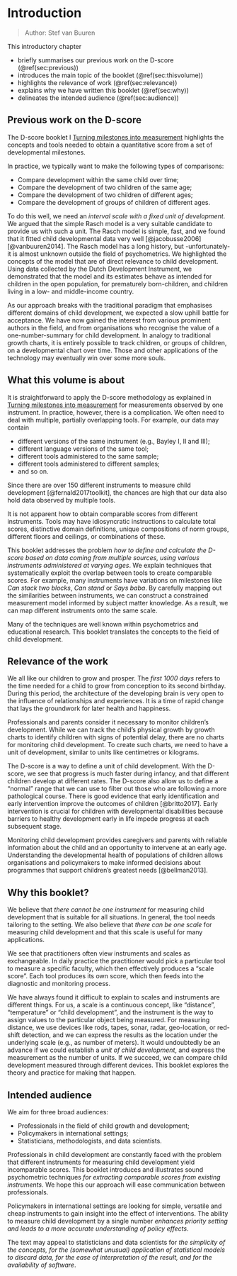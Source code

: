 # Introduction {#ch:introduction2}

> Author: Stef van Buuren

This introductory chapter

- briefly summarises our previous work on the D-score (\@ref(sec:previous))
- introduces the main topic of the booklet (\@ref(sec:thisvolume))
- highlights the relevance of work (\@ref(sec:relevance))
- explains why we have written this booklet (\@ref(sec:why))
- delineates the intended audience (\@ref(sec:audience))

## Previous work on the D-score {#sec:previous}

The D-score booklet I [Turning milestones into measurement](https://stefvanbuuren.name/dbook1) highlights the concepts and tools needed to obtain a quantitative score from a set of developmental milestones.

In practice, we typically want to make the following types of comparisons:

- Compare development within the same child over time;
- Compare the development of two children of the same age;
- Compare the development of two children of different ages;
- Compare the development of groups of children of different ages.

To do this well, we need an *interval scale with a fixed unit of development*. We argued that the simple Rasch model is a very suitable candidate to provide us with such a unit. The Rasch model is simple, fast, and we found that it fitted child developmental data very well [@jacobusse2006][@vanbuuren2014]. The Rasch model has a long history, but -unfortunately- it is almost unknown outside the field of psychometrics. We highlighted the concepts of the model that are of direct relevance to child development. Using data collected by the Dutch Development Instrument, we demonstrated that the model and its estimates behave as intended for children in the open population, for prematurely born-children, and children living in a low- and middle-income country.

As our approach breaks with the traditional paradigm that emphasises different domains of child development, we expected a slow uphill battle for acceptance. We have now gained the interest from various prominent authors in the field, and from organisations who recognise the value of a one-number-summary for child development. In analogy to traditional growth charts, it is entirely possible to track children, or groups of children, on a developmental chart over time. Those and other applications of the technology may eventually win over some more souls.

## What this volume is about {#sec:thisvolume}

It is straightforward to apply the D-score methodology as explained in [Turning milestones into measurement](https://stefvanbuuren.name/dbook1) for measurements observed by one instrument. In practice, however, there is a complication. We often need to deal with multiple, partially overlapping tools. For example, our data may contain

- different versions of the same instrument (e.g., Bayley I, II and III);
- different language versions of the same tool;
- different tools administered to the same sample;
- different tools administered to different samples;
- and so on.

Since there are over 150 different instruments to measure child development [@fernald2017toolkit], the chances are high that our data also hold data observed by multiple tools.

It is not apparent how to obtain comparable scores from different instruments. Tools may have idiosyncratic instructions to calculate total scores, distinctive domain definitions, unique compositions of norm groups, different floors and ceilings, or combinations of these.

This booklet addresses the problem *how to define and calculate the D-score based on data coming from multiple sources, using various instruments administered at varying ages*. We explain techniques that systematically exploit the overlap between tools to create comparable scores. For example, many instruments have variations on milestones like *Can stack two blocks*, *Can stand* or *Says baba*. By carefully mapping out the similarities between instruments, we can construct a constrained measurement model informed by subject matter knowledge. As a result, we can map different instruments onto the same scale.

Many of the techniques are well known within psychometrics and educational research. This booklet translates the concepts to the field of child development.

## Relevance of the work {#sec:relevance}

We all like our children to grow and prosper. The *first 1000 days* refers to the time needed for a child to grow from conception to its second birthday. During this period, the architecture of the developing brain is very open to the influence of relationships and experiences. It is a time of rapid change that lays the groundwork for later health and happiness. 

Professionals and parents consider it necessary to monitor children’s development. While we can track the child’s physical growth by growth charts to identify children with signs of potential delay, there are no charts for monitoring child development. To create such charts, we need to have a unit of development, similar to units like centimetres or kilograms. 

The D-score is a way to define a unit of child development. With the D-score, we see that progress is much faster during infancy, and that different children develop at different rates. The D-score also allow us to define a “normal” range that we can use to filter out those who are following a more pathological course. There is good evidence that early identification and early intervention improve the outcomes of children [@britto2017]. Early intervention is crucial for children with developmental disabilities because barriers to healthy development early in life impede progress at each subsequent stage.

Monitoring child development provides caregivers and parents with reliable information about the child and an opportunity to intervene at an early age. Understanding the developmental health of populations of children allows organisations and policymakers to make informed decisions about programmes that support children’s greatest needs [@bellman2013].

## Why this booklet? {#sec:why}

We believe that *there cannot be one instrument* for measuring child development that is suitable for all situations. In general, the tool needs tailoring to the setting. We also believe that *there can be one scale* for measuring child development and that this scale is useful for many applications. 

We see that practitioners often view instruments and scales as exchangeable. In daily practice the practitioner would pick a particular tool to measure a specific faculty, which then effectively produces a "scale score". Each tool produces its own score, which then feeds into the diagnostic and monitoring process.

We have always found it difficult to explain to scales and instruments are different things. For us, a scale is a continuous concept, like "distance", "temperature" or "child development", and the instrument is the way to assign values to the particular object being measured. For measuring distance, we use devices like rods, tapes, sonar, radar, geo-location, or red-shift detection, and we can express the results as the location under the underlying scale (e.g., as number of meters). It would undoubtedly be an advance if we could establish a *unit of child development*, and express the measurement as the number of units. If we succeed, we can compare child development measured through different devices. This booklet explores the theory and practice for making that happen.

## Intended audience {#sec:audience}

We aim for three broad audiences:

- Professionals in the field of child growth and development;
- Policymakers in international settings;
- Statisticians, methodologists, and data scientists.

Professionals in child development are constantly faced with the problem that different instruments for measuring child development yield incomparable scores. This booklet introduces and illustrates sound psychometric techniques *for extracting comparable scores from existing instruments*. We hope this our approach will ease communication between professionals.

Policymakers in international settings are looking for simple, versatile and cheap instruments to gain insight into the effect of interventions. The ability to measure child development by a single number *enhances priority setting and leads to a more accurate understanding of policy effects*.

The text may appeal to statisticians and data scientists for *the simplicity of the concepts, for the (somewhat unusual) application of statistical models to discard data, for the ease of interpretation of the result, and for the availability of software*.
